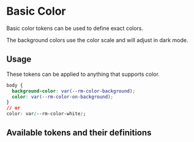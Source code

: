 
<Meta title="Tokens/Color/Basic Color" />

# Basic Color

Basic color tokens can be used to define exact colors.

The background colors use the color scale and will adjust in dark mode.

## Usage

These tokens can be applied to anything that supports color.

```css
body {
  background-color: var(--rm-color-background);
  color: var(--rm-color-on-background);
}
// or
color: var(--rm-color-white);
```

## Available tokens and their definitions

<DesignTokenDocBlock categoryName="Basic Colors" viewType="card" />
